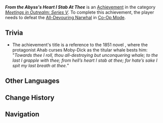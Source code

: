 {{Achievement Infobox
|id           = 86042
|order id     = 9041
|category     = Meetings in Outrealm: Series V
|description  = Defeat an [[All-Devouring Narwhal]] in [[Co-Op Mode]].
|requirements = 
|primogems    = 10
|tracking     = 
|topic        = All-Devouring Narwhal;Co-Op Mode
|quest        = 
|hidden       = 
}}
'''''From the Abyss's Heart I Stab At Thee''''' is an [[Achievement]] in the category ''[[Meetings in Outrealm: Series V]]''. To complete this achievement, the player needs to defeat the [[All-Devouring Narwhal]] in [[Co-Op Mode]].

==Trivia==
* The achievement's title is a reference to the 1851 novel {{w|Moby-Dick}}, where the protagonist Ahab curses Moby-Dick as the titular whale bests him: "<i>Towards thee I roll, thou all-destroying but unconquering whale; to the last I grapple with thee; from hell’s heart I stab at thee; for hate’s sake I spit my last breath at thee.</i>"

==Other Languages==
{{Other Languages
|en       = From the Abyss's Heart I Stab At Thee
|zhs      = 我自渊底刺向你
|zhs_rm   = Wǒ Zì Yuāndǐ Cì Xiàng Nǐ
|zht      = 我自淵底刺向你
|zht_rm   = Wǒ Zì Yuāndǐ Cì Xiàng Nǐ
|zh_tl    = From the Bottom of My Abyss I Stab At You
|ja       = アビスの底から君を刺す
|ja_rm    = Abisu no Soko kara Kimi wo Sasu
|ja_tl    = From the Bottom of Abyss I Stab At You
|ko       = 심연 한복판에서라도 너를 향해 작살을 던지겠다
|ko_tl    = 
|es       = ¡Desde el corazón del Abismo, yo te apuñalo!
|es_tl    = From the Heart of the Abyss, I Stab You!
|fr       = Du cœur de l'Abîme, je te poignarde
|fr_tl    = From the Abyss's Heart, I Stab You
|ru       = Я пронжу тебя из глубин Бездны
|ru_tl    = I Will Stab You From the Depths of the Abyss
|th       = เสียดแทงจากก้นเหวลึก
|th_rm    = 
|th_tl    = 
|vi       = Ta Từ Đáy Vực Chọc Vào Ngươi
|vi_tl    = 
|de       = Vom Herzen des Abgrunds stürze ich mich auf dich
|de_tl    = From the Abyss's Heart I Throw Myself at You
|id       = Kutikam Dirimu dari Dasar Abyss
|id_tl    = I Stab You From the Bottom of the Abyss
|pt       = Te Apunhalarei do Coração do Abismo
|pt_tl    = 
|tr       = Hiçliğin Kalbinden Bıçakladım Seni
|tr_tl    = 
|it       = Pugnalata dal cuore dell'Abisso
|it_tl    = 
}}

==Change History==
{{Change History|5.0}}

==Navigation==
{{Achievement Navbox}}